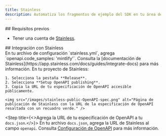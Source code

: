 ```yaml
---
title: Stainless
description: Automatiza los fragmentos de ejemplo del SDK en tu área de pruebas de API
---
```


<div id="prerequisites">
  ## Requisitos previos
</div>

* Tener una cuenta de [Stainless](https://app.stainless.com).

<div id="integrate-with-stainless">
  ## Integración con Stainless
</div>

<Steps>
  <Step title="Configura la decoración de OpenAPI en Stainless.">
    En tu archivo de configuración `stainless.yml`, agrega `openapi.code_samples: 'mintlify'`. Consulta la [documentación de Stainless](https://app.stainless.com/docs/guides/integrate-docs) para más información.
  </Step>

  <Step title="Publica la URL de tu especificación de OpenAPI.">
    En tu proyecto de Stainless:

    1. Selecciona la pestaña **Release**.
    2. Selecciona **Setup OpenAPI publishing**.
    3. Copia la URL de tu especificación de OpenAPI accesible públicamente.

    <img src="/images/stainless-public-OpenAPI-spec.png" alt="Página de publicación de Stainless con la URL de la especificación de OpenAPI resaltada con un recuadro verde." />
  </Step>

  <Step title={<>Agrega la URL de tu especificación de OpenAPI a tu <code>docs.json</code>.</>}>
    En tu archivo `docs.json`, agrega la URL de Stainless al campo `openapi`. Consulta [Configuración de OpenAPI](/es/api-playground/openapi-setup) para más información.
  </Step>
</Steps>
